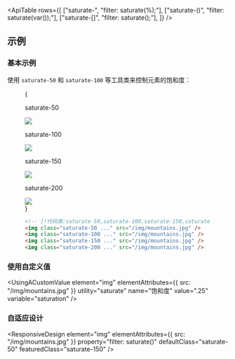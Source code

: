 

<ApiTable
  rows={[
    ["saturate-<number>", "filter: saturate(<number>%);"],
    ["saturate-(<custom-property>)", "filter: saturate(var(<custom-property>));"],
    ["saturate-[<value>]", "filter: saturate(<value>);"],
  ]}
/>

## 示例

### 基本示例

使用 `saturate-50` 和 `saturate-100` 等工具类来控制元素的饱和度：

<Figure>

<Example padding={false}>
  {
    <div className="flex scroll-p-8 justify-start overflow-scroll sm:block sm:overflow-visible">
      <div className="flex shrink-0 items-center justify-around gap-6 p-8 font-mono font-bold sm:gap-4">
        <div className="flex shrink-0 flex-col items-center">
          <p className="mb-3 text-center font-mono text-xs font-medium text-gray-500 dark:text-gray-400">saturate-50</p>
          <div className="relative saturate-50">
            <img
              className="size-24 rounded-lg object-cover"
              src="https://images.unsplash.com/photo-1554629947-334ff61d85dc?ixid=MnwxMjA3fDB8MHxwaG90by1wYWdlfHx8fGVufDB8fHx8&ixlib=rb-1.2.1&auto=format&fit=crop&w=1000&h=1000&q=90"
            />
            <div className="absolute inset-0 rounded-lg ring-1 ring-black/10 ring-inset"></div>
          </div>
        </div>
        <div className="flex shrink-0 flex-col items-center">
          <p className="mb-3 text-center font-mono text-xs font-medium text-gray-500 dark:text-gray-400">
            saturate-100
          </p>
          <div className="relative saturate-100">
            <img
              className="size-24 rounded-lg object-cover"
              src="https://images.unsplash.com/photo-1554629947-334ff61d85dc?ixid=MnwxMjA3fDB8MHxwaG90by1wYWdlfHx8fGVufDB8fHx8&ixlib=rb-1.2.1&auto=format&fit=crop&w=1000&h=1000&q=90"
            />
            <div className="absolute inset-0 rounded-lg ring-1 ring-black/10 ring-inset"></div>
          </div>
        </div>
        <div className="flex shrink-0 flex-col items-center">
          <p className="mb-3 text-center font-mono text-xs font-medium text-gray-500 dark:text-gray-400">
            saturate-150
          </p>
          <div className="relative saturate-150">
            <img
              className="size-24 rounded-lg object-cover"
              src="https://images.unsplash.com/photo-1554629947-334ff61d85dc?ixid=MnwxMjA3fDB8MHxwaG90by1wYWdlfHx8fGVufDB8fHx8&ixlib=rb-1.2.1&auto=format&fit=crop&w=1000&h=1000&q=90"
            />
            <div className="absolute inset-0 rounded-lg ring-1 ring-black/10 ring-inset"></div>
          </div>
        </div>
        <div className="flex shrink-0 flex-col items-center">
          <p className="mb-3 text-center font-mono text-xs font-medium text-gray-500 dark:text-gray-400">
            saturate-200
          </p>
          <div className="relative saturate-200">
            <img
              className="size-24 rounded-lg object-cover"
              src="https://images.unsplash.com/photo-1554629947-334ff61d85dc?ixid=MnwxMjA3fDB8MHxwaG90by1wYWdlfHx8fGVufDB8fHx8&ixlib=rb-1.2.1&auto=format&fit=crop&w=1000&h=1000&q=90"
            />
            <div className="absolute inset-0 rounded-lg ring-1 ring-black/10 ring-inset"></div>
          </div>
        </div>
      </div>
    </div>
  }
</Example>

```html
<!-- [!代码类:saturate-50,saturate-100,saturate-150,saturate-200] -->
<img class="saturate-50 ..." src="/img/mountains.jpg" />
<img class="saturate-100 ..." src="/img/mountains.jpg" />
<img class="saturate-150 ..." src="/img/mountains.jpg" />
<img class="saturate-200 ..." src="/img/mountains.jpg" />
```

</Figure>

### 使用自定义值

<UsingACustomValue
  element="img"
  elementAttributes={{ src: "/img/mountains.jpg" }}
  utility="saturate"
  name="饱和度"
  value=".25"
  variable="saturation"
/>

### 自适应设计

<ResponsiveDesign
  element="img"
  elementAttributes={{ src: "/img/mountains.jpg" }}
  property="filter: saturate()"
  defaultClass="saturate-50"
  featuredClass="saturate-150"
/>
